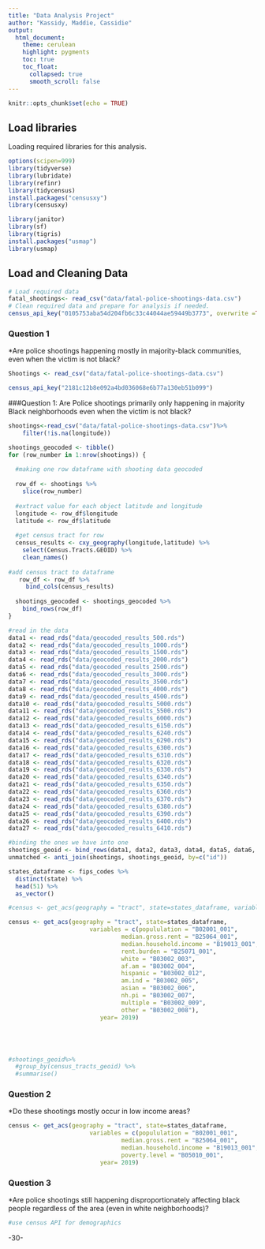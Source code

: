 ```yaml
---
title: "Data Analysis Project"
author: "Kassidy, Maddie, Cassidie"
output:
  html_document:
    theme: cerulean
    highlight: pygments
    toc: true
    toc_float:
      collapsed: true
      smooth_scroll: false
---
```


```r
knitr::opts_chunk$set(echo = TRUE)
```

## Load libraries

Loading required libraries for this analysis.

```r
options(scipen=999)
library(tidyverse)
library(lubridate)
library(refinr)
library(tidycensus)
install.packages("censusxy")
library(censusxy)

library(janitor)
library(sf)
library(tigris)
install.packages("usmap")
library(usmap)

```

## Load and Cleaning Data

```r
# Load required data
fatal_shootings<- read_csv("data/fatal-police-shootings-data.csv") 
# Clean required data and prepare for analysis if needed. 
census_api_key("0105753aba54d204fb6c33c44044ae59449b3773", overwrite =TRUE)
```



### Question 1
*Are police shootings happening mostly in majority-black communities, even when the victim is not black?

```r
Shootings <- read_csv("data/fatal-police-shootings-data.csv")

census_api_key("2181c12b8e092a4bd036068e6b77a130eb51b099")
```
###Question 1:
Are Police shootings primarily only happening in majority Black neighborhoods even when the victim is not black?

```r

shootings<-read_csv("data/fatal-police-shootings-data.csv")%>%
    filter(!is.na(longitude)) 

shootings_geocoded <- tibble()
for (row_number in 1:nrow(shootings)) {
  
  #making one row dataframe with shooting data geocoded
  
  row_df <- shootings %>%
    slice(row_number)
  
  #extract value for each object latitude and longitude
  longitude <- row_df$longitude
  latitude <- row_df$latitude
  
  #get census tract for row
  census_results <- cxy_geography(longitude,latitude) %>%
    select(Census.Tracts.GEOID) %>%
    clean_names()
  
#add census tract to dataframe 
   row_df <- row_df %>%
     bind_cols(census_results) 
   
  shootings_geocoded <- shootings_geocoded %>%
    bind_rows(row_df) 
}
```

```r
#read in the data
data1 <- read_rds("data/geocoded_results_500.rds")
data2 <- read_rds("data/geocoded_results_1000.rds")
data3 <- read_rds("data/geocoded_results_1500.rds")
data4 <- read_rds("data/geocoded_results_2000.rds")
data5 <- read_rds("data/geocoded_results_2500.rds")
data6 <- read_rds("data/geocoded_results_3000.rds")
data7 <- read_rds("data/geocoded_results_3500.rds")
data8 <- read_rds("data/geocoded_results_4000.rds")
data9 <- read_rds("data/geocoded_results_4500.rds")
data10 <- read_rds("data/geocoded_results_5000.rds")
data11 <- read_rds("data/geocoded_results_5500.rds")
data12 <- read_rds("data/geocoded_results_6000.rds")
data13 <- read_rds("data/geocoded_results_6150.rds")
data14 <- read_rds("data/geocoded_results_6240.rds")
data15 <- read_rds("data/geocoded_results_6290.rds")
data16 <- read_rds("data/geocoded_results_6300.rds")
data17 <- read_rds("data/geocoded_results_6310.rds")
data18 <- read_rds("data/geocoded_results_6320.rds")
data19 <- read_rds("data/geocoded_results_6330.rds")
data20 <- read_rds("data/geocoded_results_6340.rds")
data21 <- read_rds("data/geocoded_results_6350.rds")
data22 <- read_rds("data/geocoded_results_6360.rds")
data23 <- read_rds("data/geocoded_results_6370.rds")
data24 <- read_rds("data/geocoded_results_6380.rds")
data25 <- read_rds("data/geocoded_results_6390.rds")
data26 <- read_rds("data/geocoded_results_6400.rds")
data27 <- read_rds("data/geocoded_results_6410.rds")

#binding the ones we have into one
shootings_geoid <- bind_rows(data1, data2, data3, data4, data5, data6, data7, data8, data9, data10, data11, data12, data13,data14, data15,data16, data17, data18, data19, data20, data21, data22, data23, data24, data25, data26, data27,.id = NULL)
unmatched <- anti_join(shootings, shootings_geoid, by=c("id"))

states_dataframe <- fips_codes %>%
  distinct(state) %>%
  head(51) %>%
  as_vector()

#census <- get_acs(geography = "tract", state=states_dataframe, variables = c(population = "B02001_001"), geometry = FALSE)

census <- get_acs(geography = "tract", state=states_dataframe, 
                       variables = c(popululation = "B02001_001",
                                median.gross.rent = "B25064_001",
                                median.household.income = "B19013_001",
                                rent.burden = "B25071_001",
                                white = "B03002_003", 
                                af.am = "B03002_004",
                                hispanic = "B03002_012",
                                am.ind = "B03002_005",
                                asian = "B03002_006",
                                nh.pi = "B03002_007",
                                multiple = "B03002_009",
                                other = "B03002_008"),
                          year= 2019)





#shootings_geoid%>%
  #group_by(census_tracts_geoid) %>%
  #summarise()
```

### Question 2
*Do these shootings mostly occur in low income areas? 

```r

census <- get_acs(geography = "tract", state=states_dataframe, 
                       variables = c(popululation = "B02001_001",
                                median.gross.rent = "B25064_001",
                                median.household.income = "B19013_001",
                                poverty.level = "B05010_001",
                          year= 2019)
```

### Question 3
*Are police shootings still happening disproportionately affecting black people regardless of the area (even in white neighborhoods)?

```r

#use census API for demographics
```


-30-
